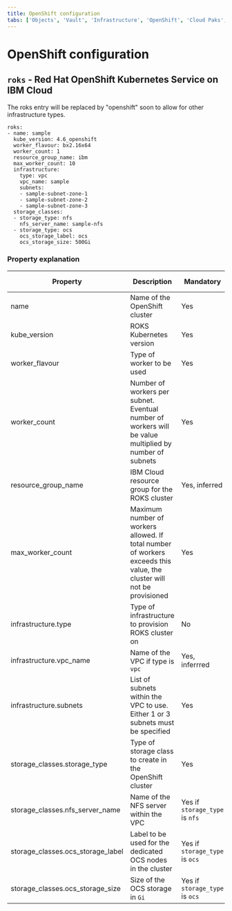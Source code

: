 ```yaml
---
title: OpenShift configuration
tabs: ['Objects', 'Vault', 'Infrastructure', 'OpenShift', 'Cloud Paks', 'Cartridges', 'Configuration', 'Other']
---
```


# OpenShift configuration

## `roks` - Red Hat OpenShift Kubernetes Service on IBM Cloud
<InlineNotification kind="warning">
The roks entry will be replaced by "openshift" soon to allow for other infrastructure types.
</InlineNotification>

```
roks:
- name: sample
  kube_version: 4.6_openshift
  worker_flavour: bx2.16x64
  worker_count: 1
  resource_group_name: ibm
  max_worker_count: 10
  infrastructure:
    type: vpc
    vpc_name: sample
    subnets: 
    - sample-subnet-zone-1
    - sample-subnet-zone-2
    - sample-subnet-zone-3
  storage_classes:
  - storage_type: nfs
    nfs_server_name: sample-nfs
  - storage_type: ocs
    ocs_storage_label: ocs
    ocs_storage_size: 500Gi
```

### Property explanation
| Property | Description                                                          | Mandatory | Allowed values |
| -------- | -------------------------------------------------------------------- | --------- | -------------- |
| name     | Name of the OpenShift cluster                                        | Yes       |  |
| kube_version | ROKS Kubernetes version                                          | Yes       | 4.6-openshift  |
| worker_flavour | Type of worker to be used                                      | Yes       | [link]  |
| worker_count | Number of workers per subnet. Eventual number of workers will be value multiplied by number of subnets | Yes | Integer |
| resource_group_name | IBM Cloud resource group for the ROKS cluster             | Yes, inferred  |  |
| max_worker_count | Maximum number of workers allowed. If total number of workers exceeds this value, the cluster will not be provisioned | Yes | Integer |
| infrastructure.type | Type of infrastructure to provision ROKS cluster on | No | vpc (default), classic |
| infrastructure.vpc_name | Name of the VPC if type is `vpc` | Yes, inferrred | Existing VPC |
| infrastructure.subnets | List of subnets within the VPC to use. Either 1 or 3 subnets must be specified | Yes | Existing subnet |
| storage_classes.storage_type | Type of storage class to create in the OpenShift cluster | Yes | nfs or ocs |
| storage_classes.nfs_server_name | Name of the NFS server within the VPC | Yes if `storage_type` is `nfs` | Existing `nfs_server` |
| storage_classes.ocs_storage_label | Label to be used for the dedicated OCS nodes in the cluster | Yes if `storage_type` is `ocs` |  |
| storage_classes.ocs_storage_size | Size of the OCS storage in `Gi` | Yes if `storage_type` is `ocs` |  |